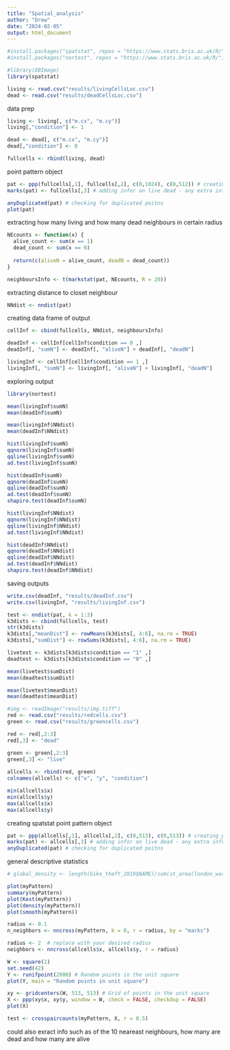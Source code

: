 ```yaml
---
title: "Spatial_analysis"
author: "Drew"
date: "2024-02-05"
output: html_document
---
```


```r
#install.packages("spatstat", repos = "https://www.stats.bris.ac.uk/R/")
#install.packages("nortest", repos = "https://www.stats.bris.ac.uk/R/")
```

```r
#library(EBImage)
library(spatstat)
```

```r

living <- read.csv("results/livingCellsLoc.csv")
dead <- read.csv("results/deadCellsLoc.csv")

```

data prep 

```r
living <- living[, c("m.cx", "m.cy")]
living[,"condition"] <- 1

dead <- dead[, c("m.cx", "m.cy")]
dead[,"condition"] <- 0

fullcells <- rbind(living, dead)
```

point pattern object 

```r
pat <- ppp(fullcells[,1], fullcells[,2], c(0,1024), c(0,512)) # creating point pattaern object 
marks(pat) <- fullcells[,3] # adding infor on live dead - any extra info refered to as mark in spatstat

anyDuplicated(pat) # checking for duplicated poitns 
plot(pat)
```

extracting how many living and how many dead neighbours in certain radius 

```r

NEcounts <- function(x) {
  alive_count <- sum(x == 1)
  dead_count <- sum(x == 0)
  
  return(c(aliveN = alive_count, deadN = dead_count))
}

neighboursInfo <- t(markstat(pat, NEcounts, R = 20))

```

extracting distance to closet neighbour 

```r

NNdist <- nndist(pat)

```


creating data frame of output 

```r

cellInf <- cbind(fullcells, NNdist, neighboursInfo)

deadInf <- cellInf[cellInf$condition == 0 ,]
deadInf[, "sumN"] <- deadInf[, "aliveN"] + deadInf[, "deadN"]

livingInf <- cellInf[cellInf$condition == 1 ,]
livingInf[, "sumN"] <- livingInf[, "aliveN"] + livingInf[, "deadN"]

```

exploring output

```r

library(nortest)

mean(livingInf$sumN)
mean(deadInf$sumN)

mean(livingInf$NNdist)
mean(deadInf$NNdist)

hist(livingInf$sumN)
qqnorm(livingInf$sumN)
qqline(livingInf$sumN)
ad.test(livingInf$sumN)

hist(deadInf$sumN)
qqnorm(deadInf$sumN)
qqline(deadInf$sumN)
ad.test(deadInf$sumN)
shapiro.test(deadInf$sumN)

hist(livingInf$NNdist)
qqnorm(livingInf$NNdist)
qqline(livingInf$NNdist)
ad.test(livingInf$NNdist)

hist(deadInf$NNdist)
qqnorm(deadInf$NNdist)
qqline(deadInf$NNdist)
ad.test(deadInf$NNdist)
shapiro.test(deadInf$NNdist)

```

saving outputs 

```r

write.csv(deadInf, "results/deadInf.csv")
write.csv(livingInf, "results/livingInf.csv")

```

```r
test <- nndist(pat, k = 1:3)
k3dists <- cbind(fullcells, test) 
str(k3dists)
k3dists[,"meanDist"] <- rowMeans(k3dists[, 4:6], na.rm = TRUE)
k3dists[,"sumDist"] <- rowSums(k3dists[, 4:6], na.rm = TRUE)

livetest <- k3dists[k3dists$condition == "1" ,]
deadtest <- k3dists[k3dists$condition == "0" ,]

mean(livetest$sumDist)
mean(deadtest$sumDist)

mean(livetest$meanDist)
mean(deadtest$meanDist)
```












```r
#img <- readImage("results/img.tiff")
red <- read.csv("results/redcells.csv")
green <- read.csv("results/greencells.csv")
```

```r
red <- red[,2:3]
red[,3] <- "dead"

green <- green[,2:3]
green[,3] <- "live"
 
allcells <- rbind(red, green)
colnames(allcells) <- c("x", "y", "condition")

min(allcells$x)
min(allcells$y)
max(allcells$x)
max(allcells$y)
```

creating spatstat point pattern object 

```r
pat <- ppp(allcells[,1], allcells[,2], c(0,513), c(0,513)) # creating point pattaern object 
marks(pat) <- allcells[,3] # adding infor on live dead - any extra info refered to as mark in spatstat
anyDuplicated(pat) # checking for duplicated poitns 
```

general descriptive statistics

```r
# global_density <- length(bike_theft_2019$NAME)/sum(st_area(london_ward_shp))
```



```r
plot(myPattern)
summary(myPattern)
plot(Kest(myPattern))
plot(density(myPattern))
plot(smooth(myPattern))
```

```r
radius <- 0.1
n_neighbors <- nncross(myPattern, k = 0, r = radius, by = "marks")
```

```r
radius <- 2  # replace with your desired radius
neighbors <- nncross(allcells$x, allcells$y, r = radius)
```

```r
W <- square(1)
set.seed(42)
Y <- runifpoint(2000) # Random points in the unit square
plot(Y, main = "Random points in unit square")
```

```r
xy <- gridcenters(W, 513, 513) # Grid of points in the unit square
X <- ppp(xy$x, xy$y, window = W, check = FALSE, checkdup = FALSE)
plot(X)
```

```r
test <- crosspaircounts(myPattern, X, r = 0.5)
```

could also exract info such as of the 10 neareast neighbours, how many are dead and how many are alive 